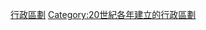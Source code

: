 {{Cat topic in year| topic=建立的行政區劃|year=1952}}
[[Category:1952年建立|行政區劃]]
[[Category:20世紀各年建立的行政區劃|Category:20世紀各年建立的行政區劃]]